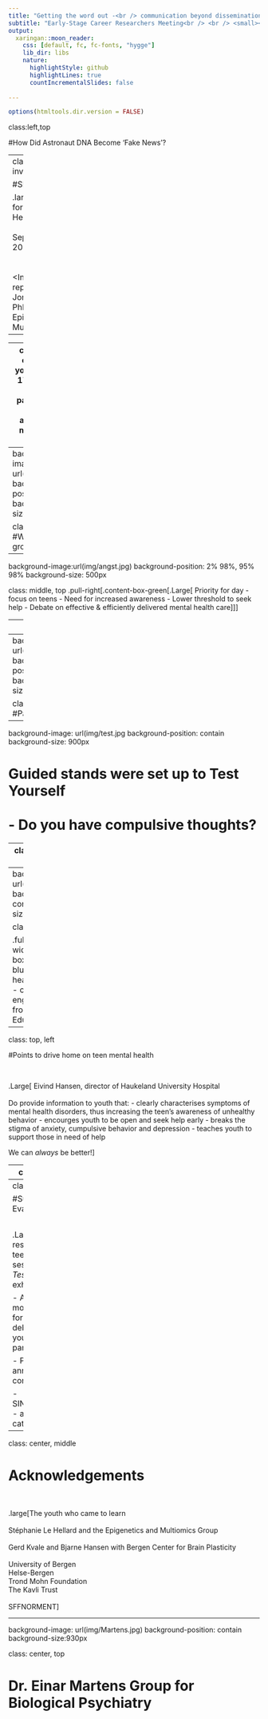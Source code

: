 ```yaml
---
title: "Getting the word out -<br /> communication beyond dissemination"
subtitle: "Early-Stage Career Researchers Meeting<br /> <br /> <small><br /> <br/>Jonelle D. Villar, PhD student<br /> Epigenetics and Multiomics Group, Bergen<br /> <br />November 15, 2019"
output:
  xaringan::moon_reader:
    css: [default, fc, fc-fonts, "hygge"]
    lib_dir: libs
    nature:
      highlightStyle: github
      highlightLines: true
      countIncrementalSlides: false 
    
---
```

```r
options(htmltools.dir.version = FALSE)

```
class:left,top

#How Did Astronaut DNA Become 'Fake News'?





---
class: middle, left, inverse

#SINNSSYKTVIKTIG

.large[Conference for Teens on Mental Health<br /> <br /> September 27, 2019<br /> <br/> <br /> <Inaugural event report<br /> Jonelle D. Villar, PhD student<br /> Epigenetics and Multiomics Group]

---





---
class: middle, center 
#350 youth aged 16-17 (VG1) were invited  to participate in a day of awareness of mental health disorders 

.content-box-green[.Large[.justify-center[
The conference was live streamed<br />from the University Aula to the Student Center.<br /> <br/>
To view the event click [Here](https://www.youtube.com/watch?v=c7eyJ_pY4Gg)]]]


.large[Twitter .blue[**#sinnssyktviktig**]]

---
background-image: url(img/selfie.jpg)
background-position: cover
background-size:930px

class: bottom, left
#Welcome and group selfie

---
background-image:url(img/angst.jpg)
background-position: 2% 98%, 95% 98%
background-size: 500px

class: middle, top
.pull-right[.content-box-green[.Large[
Priority for day - focus on teens
- Need for increased awareness
- Lower threshold to seek help
- Debate on effective & efficiently delivered mental health care
]]]

---
class: top
&nbsp;

# Variety of lecture topics for teens to choose 

.pull-left[.large[**Parallel session lectures given by**
- Bjarne Hansen, Johan Myklebust Aaland
- Tore Børtveit, Kay Morten Hjelle
- Smiti Kahlon
- Gerd Kvale, Are Grov 
- Anders L. Thorsen, Olga Therese Ousdal
- Bente Mowatt, Storm Haugland
- Jarle Eid, Bjørn H. Johnsen,<br /> Evelyn Rose-Saus
- Jan Haavik, Stéphanie Le Hellard]]

.pull-right[.large[**Lecture topics**
- Shyness and social anxiety
- Panic!
- Therapy with VR glasses
- B4DT for OCD
- Brain imaging of anxiety
- School-based treatment for anxiety
- Effective treatment for PTSD
- Inheritance of psychiatric disorders]]

---
background-image: url(img/sessions.jpg)
background-position: contain
background-size:930px

class: bottom, left 
#Parallel sessions 

---
background-image: url(img/test.jpg
background-position: contain
background-size: 900px


# Guided stands were set up to **Test Yourself**<br /br> <br /> - Do you  have compulsive thoughts?

---
class: middle, center, inverse

# The Bergen 4-day Treatment (B4DT)<br /> <br /> 

##Introducing a practical, evidence-based, focused<br /> <br /> and deliberate exposure-based treatment.<br /> <br />

.large[Interview with a former patient and her family<br />sharing their experience with B4DT    [Here](https://www.youtube.com/watch?time_continue=3&v=7KBw7l1uorc)]

---
background-image: url(img/debate_2.jpg)
background-position: contain
background-size:900px

class: top

.full-width[.Large[.content-box-blue[.blue[Debate on health care proposals - closing with an engaging commitment from the Minister of Education. 
]]]]

---
class: top, left

#Points to drive home on teen mental health

&nbsp;

.Large[
Eivind Hansen, director of Haukeland University Hospital<br /> <br /> Do provide information to youth that:
- clearly characterises symptoms of mental health disorders, thus increasing the teen's awareness of unhealthy behavior
- encourges youth to be open and seek help early
- breaks the stigma of anxiety, cumpulsive behavior and depression
- teaches youth to support those in need of help

We can *always* be better!]

---
class: top, left

#Points to drive home on prevention 

&nbsp;

.Large[
Jan Tore Sanner, Minister of Education and Integration <br /> <br /> Do provide a healthy educational environment to:
- promote confidence and successful learning 
- eliminate mobbing
- avoid undo stress at school
- support comprehensive school health care
- teach coping skills for life

*Everyone* can do something to promote positive mental health.]

---
class: top, left

#Summary and Evaluation 

&nbsp;

.Large[
- Positive response from teens to the sessions and the *Test Yourself* exhibit.


- Agreement to modify the format of the debate to include youth participation.


- Prepare for annual conferences.

- SINNSSYKTVIKIG - appropriate catch phrase?]

---






class: center, middle

# **Acknowledgements**

&nbsp;

.large[The youth who came to learn<br /> <br />Stéphanie Le Hellard and the Epigenetics and Multiomics Group<br /> <br />Gerd Kvale and Bjarne Hansen with Bergen Center for Brain Plasticity<br /> <br /> University of Bergen<br />Helse-Bergen <br />Trond Mohn Foundation<br />The Kavli Trust<br /> <br />SFFNORMENT]

---
background-image: url(img/Martens.jpg)
background-position: contain
background-size:930px

class: center, top

# **Dr. Einar Martens Group for Biological Psychiatry**
